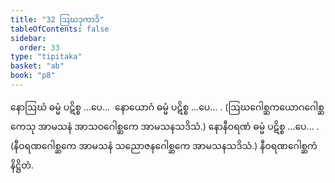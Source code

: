 ```yaml
---
title: "32 ဩဃဒုကာဒိ"
tableOfContents: false
sidebar:
  order: 33
type: "tipitaka"
basket: "ab"
book: "p8"
---
```



<DynamicBreadcrumb />

<Division number="46" book="p8" e="ch" v="40" p="91">

<Paragraph number="150" book="p8">
နောဩဃံ ဓမ္မံ ပဋိစ္စ …ပေ…  နောယောဂံ ဓမ္မံ ပဋိစ္စ …ပေ… . (ဩဃဂေါစ္ဆကယောဂဂေါစ္ဆကေသု အာမသနံ အာသဝဂေါစ္ဆကေ အာမသနသဒိသံ.)
</Paragraph>

</Division>
<Division number="47" book="p8" e="ch" v="40" p="91">

<Paragraph number="151" book="p8">
နောနီဝရဏံ ဓမ္မံ ပဋိစ္စ …ပေ… . (နီဝရဏဂေါစ္ဆကေ အာမသနံ သညောဇနဂေါစ္ဆကေ အာမသနသဒိသံ.)

</Paragraph>
</Division>

<Paragraph number="152" type="center" book="p8">
နီဝရဏဂေါစ္ဆကံ နိဋ္ဌိတံ.
</Paragraph>
